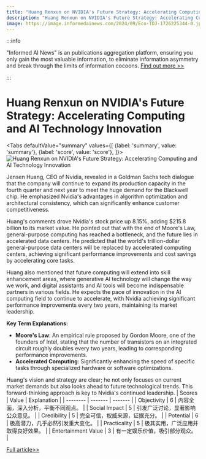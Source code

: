 ```yaml
---
title: "Huang Renxun on NVIDIA's Future Strategy: Accelerating Computing and AI Technology Innovation"
description: "Huang Renxun on NVIDIA's Future Strategy: Accelerating Computing and AI Technology Innovation"
image: https://image.informedainews.com/2024/09/Eco-TDJ-1726225344-0.jpg
---
```



:::info

"Informed AI News" is an publications aggregation platform, ensuring you only gain the most valuable information, to eliminate information asymmetry and break through the limits of information cocoons.  [Find out more >>](/)

:::

# Huang Renxun on NVIDIA's Future Strategy: Accelerating Computing and AI Technology Innovation


<Tabs
	defaultValue="summary"
	values={[
	{label: 'summary', value: 'summary'},
	{label: 'score', value: 'score'},
]}>
<TabItem value="summary">
<img
  src="https://image.informedainews.com/2024/09/Eco-TDJ-1726225344-0.jpg"
  alt="Huang Renxun on NVIDIA's Future Strategy: Accelerating Computing and AI Technology Innovation"
/>



Jensen Huang, CEO of Nvidia, revealed in a Goldman Sachs tech dialogue that the company will continue to expand its production capacity in the fourth quarter and next year to meet the huge demand for the Blackwell chip. He emphasized Nvidia's advantages in algorithm optimization and architectural consistency, which can significantly enhance customer competitiveness.

Huang's comments drove Nvidia's stock price up 8.15%, adding $215.8 billion to its market value. He pointed out that with the end of Moore's Law, general-purpose computing has reached a bottleneck, and the future lies in accelerated data centers. He predicted that the world's trillion-dollar general-purpose data centers will be replaced by accelerated computing centers, achieving significant performance improvements and cost savings by accelerating core tasks.

Huang also mentioned that future computing will extend into skill enhancement areas, where generative AI technology will change the way we work, and digital assistants and AI tools will become indispensable partners in various fields. He expects the pace of innovation in the AI computing field to continue to accelerate, with Nvidia achieving significant performance improvements every two years, maintaining its market leadership.

**Key Term Explanations:**
- **Moore's Law**: An empirical rule proposed by Gordon Moore, one of the founders of Intel, stating that the number of transistors on an integrated circuit roughly doubles every two years, leading to corresponding performance improvements.
- **Accelerated Computing**: Significantly enhancing the speed of specific tasks through specialized hardware or software optimizations.

Huang's vision and strategy are clear; he not only focuses on current market demands but also looks ahead to future technological trends. This forward-thinking approach is key to Nvidia's continued leadership.
</TabItem>
<TabItem value="score">
	| Scores     | Value   | Explanation |
	| -------- | ------- | ------- |
	| Objectivity  | 6    | 内容全面，深入分析，平衡不同观点。    |
	| Social Impact | 5     | 引发广泛讨论，显著影响公众意见。    |
	| Credibility    | 5    | 完全可信，权威来源，证据充分。    |
	| Potential    | 6    | 极高潜力，几乎必然引发重大变化。    |
	| Practicality    | 5    | 极其实用，广泛应用并取得良好效果。    |
	| Entertainment Value    | 3    | 有一定娱乐价值，吸引部分观众。    |
</TabItem>
</Tabs>

[Full article>>](https://wallstreetcn.com/articles/3727764)
